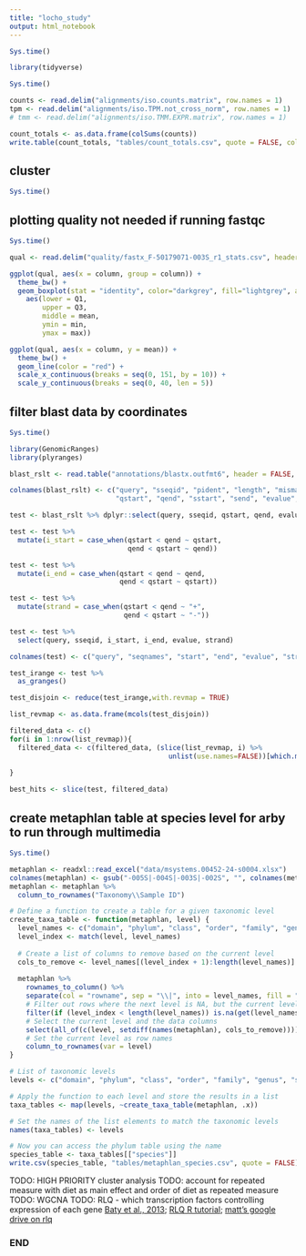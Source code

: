 ```yaml
---
title: "locho_study"
output: html_notebook
---
```



```r
Sys.time()

library(tidyverse)
```

```r
Sys.time()

counts <- read.delim("alignments/iso.counts.matrix", row.names = 1)
tpm <- read.delim("alignments/iso.TPM.not_cross_norm", row.names = 1)
# tmm <- read.delim("alignments/iso.TMM.EXPR.matrix", row.names = 1)

count_totals <- as.data.frame(colSums(counts))
write.table(count_totals, "tables/count_totals.csv", quote = FALSE, col.names = FALSE)
```


## cluster
```r
Sys.time()


```

## plotting quality not needed if running fastqc
```r
Sys.time()

qual <- read.delim("quality/fastx_F-50179071-003S_r1_stats.csv", header = TRUE)

ggplot(qual, aes(x = column, group = column)) +
  theme_bw() +
  geom_boxplot(stat = "identity", color="darkgrey", fill="lightgrey", alpha=0.2, 
    aes(lower = Q1, 
        upper = Q3,
        middle = mean,
        ymin = min,
        ymax = max)) 

ggplot(qual, aes(x = column, y = mean)) +
  theme_bw() +
  geom_line(color = "red") +
  scale_x_continuous(breaks = seq(0, 151, by = 10)) +
  scale_y_continuous(breaks = seq(0, 40, len = 5))


```

## filter blast data by coordinates
```r
Sys.time()

library(GenomicRanges)
library(plyranges)

blast_rslt <- read.table("annotations/blastx.outfmt6", header = FALSE, sep = "\t")

colnames(blast_rslt) <- c("query", "sseqid", "pident", "length", "mismatch", "gapopen", 
                          "qstart", "qend", "sstart", "send", "evalue", "bitscore")

test <- blast_rslt %>% dplyr::select(query, sseqid, qstart, qend, evalue) 

test <- test %>% 
  mutate(i_start = case_when(qstart < qend ~ qstart,
                             qend < qstart ~ qend))

test <- test %>% 
  mutate(i_end = case_when(qstart < qend ~ qend,
                           qend < qstart ~ qstart))

test <- test %>% 
  mutate(strand = case_when(qstart < qend ~ "+", 
                            qend < qstart ~ "-"))

test <- test %>% 
  select(query, sseqid, i_start, i_end, evalue, strand)

colnames(test) <- c("query", "seqnames", "start", "end", "evalue", "strand")

test_irange <- test %>% 
  as_granges()

test_disjoin <- reduce(test_irange,with.revmap = TRUE)

list_revmap <- as.data.frame(mcols(test_disjoin))

filtered_data <- c()
for(i in 1:nrow(list_revmap)){
  filtered_data <- c(filtered_data, (slice(list_revmap, i) %>% 
                                       unlist(use.names=FALSE))[which.min(slice(test,  slice(list_revmap, i) %>%
                                                                                  unlist(use.names=FALSE))$evalue)])
}

best_hits <- slice(test, filtered_data)
```

## create metaphlan table at species level for arby to run through multimedia
```r
Sys.time()

metaphlan <- readxl::read_excel("data/msystems.00452-24-s0004.xlsx")
colnames(metaphlan) <- gsub("-005S|-004S|-003S|-002S", "", colnames(metaphlan))
metaphlan <- metaphlan %>% 
  column_to_rownames("Taxonomy\\Sample ID")

# Define a function to create a table for a given taxonomic level
create_taxa_table <- function(metaphlan, level) {
  level_names <- c("domain", "phylum", "class", "order", "family", "genus", "species")
  level_index <- match(level, level_names)
  
  # Create a list of columns to remove based on the current level
  cols_to_remove <- level_names[(level_index + 1):length(level_names)]
  
  metaphlan %>%
    rownames_to_column() %>%
    separate(col = "rowname", sep = "\\|", into = level_names, fill = "right") %>%
    # Filter out rows where the next level is NA, but the current level is not NA
    filter(if (level_index < length(level_names)) is.na(get(level_names[level_index + 1])) & !is.na(get(level)) else !is.na(get(level))) %>%
    # Select the current level and the data columns
    select(all_of(c(level, setdiff(names(metaphlan), cols_to_remove)))) %>%
    # Set the current level as row names
    column_to_rownames(var = level)
}

# List of taxonomic levels
levels <- c("domain", "phylum", "class", "order", "family", "genus", "species")

# Apply the function to each level and store the results in a list
taxa_tables <- map(levels, ~create_taxa_table(metaphlan, .x))

# Set the names of the list elements to match the taxonomic levels
names(taxa_tables) <- levels

# Now you can access the phylum table using the name
species_table <- taxa_tables[["species"]]
write.csv(species_table, "tables/metaphlan_species.csv", quote = FALSE)
```




TODO: HIGH PRIORITY cluster analysis
TODO: account for repeated measure with diet as main effect and order of diet as repeated measure
TODO: WGCNA 
TODO: RLQ - which transcription factors controlling expression of each gene [Baty et al., 2013](https://pmc.ncbi.nlm.nih.gov/articles/PMC3686578/); [RLQ R tutorial](https://rfrelat.github.io/RLQ.html); [matt's google drive on rlq](https://drive.google.com/drive/folders/1BTs1d1G__SJJWVmdvMHpZJOLJmAZ16GO)


### END ###